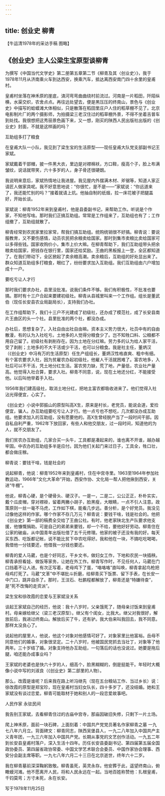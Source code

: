 ```yaml
---
---
---
```

title: 创业史 柳青
---

【牛运清1978年的采访手稿 图略】

## 《创业史》主人公梁生宝原型谈柳青

为撰写《中国当代文学史》第二册第五章第二节《柳青及其〈创业史〉》，我于1978年11月从济南乘火车到达西安，换乘汽车，抵达离西安南门四十余里的皇甫村。

皇甫村坐落在神禾原的崖底，滈河弯弯曲曲绕村前流过。河南是一片稻田，阡陌纵横，水渠交织，农舍点点。再往远处望去，便是黑压压的终南山，景色与《创业史》中描写的蛤蟆滩大体相似，只是散落在稻田里庄户人住的稻草棚不见了。北京电影制片厂的两个摄影师，为拍摄梁三老汉住过的稻草棚外景，不得不坐着吉普车到处找。我很想把这秀丽景色画下来，又一想，刚买的陕西人民出版社出版的《创业史》封面，不就是这样画的吗？

互助组多打了粮食

在皇甫大队一小队，我见到了梁生宝的生活原型——现任皇甫大队党支部副书记王家斌。

家斌戴着干部帽，披一件黑大衣，里边是对襟棉袄，方口鞋，瘦高个子，脸上布满皱纹，说话就带笑，六十多岁的人，身子骨还很硬朗。

我说明来意后，家斌热情地让我进屋。我见屋内外摆满木材、斧锯等，知道人家正请匠人做家具呢。我不好意思地说：“你很忙，是不是——”家斌说：“你远道来了，我还能忙别的吗？”接着就请上炕。他抽自制的纸烟，拉一床花被子把腿盖好，开始长谈。

家斌说：柳青1952年来到皇甫村，他是县委副书记，来帮助工作。听说是个作家，不知他写啥。那时我们正搞互助组。常常是工作组来了，互助组也有了；工作组撤了，互助组就散了。

柳青经常到农民家里拉家常，帮我们搞互助组。统购统销很不好搞。柳青说：要说服教育，又不要伤感情，动员农民把余粮卖给国家。那时到集市卖粮比卖给国家可以多得些钱。国家收购价小，集市上价大嘛。在柳青帮助下，我们互助组带头把余粮卖给国家，把钱存在银行里，国家还给奖励。王曲的黑板报上一登，全区都知道了。在我们带动下，全区掀起了卖余粮高潮。卖余粮后，互助组的好处显出来了。群众知道互助组多打粮食，眼红了，纷纷要求加入互助组。我们互助组由六户增加成十一户。

要吃亏让人才行

那时我们要求办社，县里没批准。说我们条件不够。我们有积极性，不批准也要搞。那时有十三户合起来要建初级社。柳青从县城里叫来一个工作组。组长是董武伯（现任长安县农业局副局长），支持我们办社。

在工作组帮助下，我们十三户不光建成了初级社，还办成了模范社，成了长安县南片王曲区的头一个社。县里批准的两个社，都没办成。

办社后，思想复杂了。入社自由出社自由嘛。资本主义势力很大，社员中有的自由散漫，有的认为入社吃亏。土地多的人觉得分粮食少了。岂不知牲口料、公粮都不用自己留了。初级社有剥削存在。因为土地在分红嘛。劳力多的认为给人家干活，受了剥削；土地多的不大干活或少干活，也可以分粮食。我是社主任，董炳汉（《创业史》中冯有万的生活原型）任生产组组长，董炳汉性格直爽、粗中有细。有个富农要求入社，因为贫雇农办起初级社，他雇人干活就困难了。富农地多，入社后可以不干活，凭土地分红生活。富农劳力缺，荒了地，产量低，农业社产量高。他觉得入社合算，要求入社。柳青不同意，说，现在土地还分红，不能接受他。以后叫他举着手入社。

1956年我们建高级社，取消土地分红，把地主富农都吸收进来了。他们觉得入社沾光得便宜，心实了。

《创业史》小说中郭振山的原型叫高Χ生，原来是村长，老党员，能说会道，爱捡便宜，骗人。办互助组要吃亏让人才行。他一点亏也不想吃，几次都没办成互助组。他要求加入的互助组，没有愿要他的。高Χ生曾经脱产当了一段时间干部。因自私自利严重，1962年下放回家，有些人和他交朋友，过一段时间，知道他的为人，就不交朋友了。

我们贫农办互助组，几家合买一头牛，工具都是凑起来的，谁也离不开谁，越办越牢固。中农办的互助组多半是应付。因为他们关起门来过日子，工具全，牲口壮，都会做庄稼。

柳青说：要钱干啥，钱是社会的

说起柳青，他说：柳青1952年来到皇甫村，住在中宫寺里。1963至1964年参加社教运动，1966年“文化大革命”开始，西安作协、文化局一帮人把他揪到西安，关进“牛棚”。

他说，柳青心硬，是个硬骨头、硬汉子。一是一，二是二，公公正正，朴朴实实，戴个瓜皮帽，穿对襟褂，留着两撇小胡子，脸黑瘦，大眼睛，一点不引人注意。政策原则一丝一毫不马虎，工作如下棋，能看几步远。善分析，是个好党员。我没见过像他这样的作家。哪个作家不存几万元？柳青说：要钱干啥，钱是社会的。他把《创业史》第一部的稿费全交给了王曲公社。有时，他老家陕北生产队要求他支援，他慷慨捐助。可是自己的弟弟来要钱，却一个不给，要他好好劳动。柳青住在公家的破庙，从中国青年出版社借了五千元修理。他家的被子还没有我的好。每天买东西、吃饭都记帐，说不能比贫下中农吃得好。我和他在一块，不搞吃吃喝喝，我借他一分钱要还，他借我一分钱也要还。

柳青的爱人马葳，也是个好同志，干乡文书，做妇女工作，下地和农民一块插秧。柳青承担看娃、做饭等家务，让她在外工作。柳青写作时，不见任何人，马葳在门口挡着不让人进。有次正写着，老母鸡下了蛋，“咯咯咯”直叫唤，柳青拿起鸟枪把母鸡打死了。马葳“文革”中不堪批斗折磨，给柳青买下饭票、留下手表，在长安一中门口，跳井自杀了。那时，王汶石、杜鹏程都解放了，柳青还是“特嫌待查”，是“死不改悔的走资派”。

梁生宝和徐改霞的恋爱与王家斌没关系

谈起王家斌自己的经历，他说：我十八岁时，父亲饿死了，随母亲讨饭来到皇甫村。母亲嫁给继父（梁三老汉原型）。继父有个闺女，比我大。继父对我很好，解放前后，我进过终南山。解放后买了牛，还有驴。我大伯来叫我回去，我不同意。那样太没良心了。

说起他的屋里人，他说，他这个对象对他感情可好了。对象家里比他富裕。岳母不同意他们的婚事，对象很坚定。二十八岁时，他被国民党抓去当壮丁，对象等了他两年。三十岁结了婚。对象支持他办互助组，一句落后的话也没说过。她要是拖后腿，咱还能办成事业吗？

王家斌的老婆也是快六十岁的人，细高个，脸黑糊糊的，倒是挺能干。年轻时大概像小说中写的刘淑良（《创业史》第二部里的人物）。

那么，改霞是谁呢？后来我在路上听冯继先（现在五台粮站工作、当过乡长）说：徐改霞的原型是郑宝珍，现在皇甫村当妇女队长，四十多岁了，还没结婚。她和王家斌没有谈过恋爱。柳青可能取材于她和别人的一段恋爱故事吧。

人民作家 永驻民间

我告别王家斌，去看柳青住过的古庙中宫寺，那庙因破旧失修，只剩下一片土场。

爬上神禾原，面前一块石碑，上面刻着：中国共产党党员著名作家柳青之墓 一九七八年六月立。背面碑文：柳青同志，陕西吴堡县人，一九二八年加入中国共产主义青年团，一九三六年加入中国共产党。长期从事党的文艺创作活动。一九五二年到长安县皇甫村落户，深入生活十四年。历任长安县委副书记、第四届第五届全国政协委员、第四届省政协常委、中国文学艺术联合会委员、中国作家协会理事、西安分会副主席等职。一九七八年六月二十三日在北京逝世，终年六十二岁。

我在柳青墓前深深鞠躬致敬。柳青虽死，英灵永存。他安葬于此，遥望终南山，俯瞰蟆河滩。他不愿离开人民，将和人民永远在一起。当地百姓称赞他：扎根皇甫，千钧莫弯；方寸未死，永在长安。

写于1978年11月25日